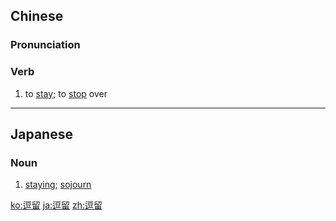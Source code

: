 ==Chinese==
{{zh-forms}}

===Pronunciation===
{{zh-pron
|m=dòuliú
|c=dau6 lau4
|cat=v
}}

===Verb===
{{zh-verb}}

# to [[stay]]; to [[stop]] over
#: {{zh-x|逾期 逗留|to overstay (e.g. one's visa)}}

----

==Japanese==
{{ja-kanjitab|とう|りゅう|yomi=o}}

===Noun===
{{ja-noun|とうりゅう}}

# [[staying]]; [[sojourn]]

[[ko:逗留]]
[[ja:逗留]]
[[zh:逗留]]